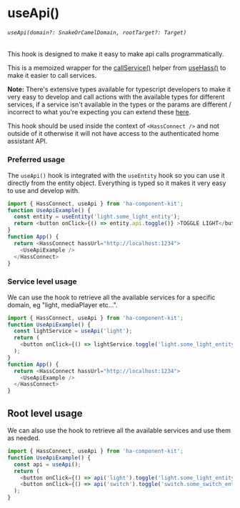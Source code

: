 
<Meta title="HOOKS/useApi" />

# useApi()
###### `useApi(domain?: SnakeOrCamelDomain, rootTarget?: Target)`
This hook is designed to make it easy to make api calls programmatically.

This is a memoized wrapper for the [callService()](/docs/hooks-usehass-callservice--docs) helper from [useHass()](/docs/hooks-usehass--docs) to make it
easier to call services.

**Note:** There's extensive types available for typescript developers to make it very easy to develop and call actions with the available types for different
services, if a service isn't available in the types or the params are different / incorrect to what you're expecting you can extend these [here](/docs/advanced-extend-api--docs).

This hook should be used inside the context of `<HassConnect />` and not outside of it otherwise it will not have access to
the authenticated home assistant API.

### Preferred usage
The `useApi()` hook is integrated with the `useEntity` hook so you can use it directly from the entity object.
Everything is typed so it makes it very easy to use and develop with.

```ts
import { HassConnect, useApi } from 'ha-component-kit';
function UseApiExample() {
  const entity = useEntity('light.some_light_entity');
  return <button onClick={() => entity.api.toggle()} >TOGGLE LIGHT</button>
}
function App() {
  return <HassConnect hassUrl="http://localhost:1234">
    <UseApiExample />
  </HassConnect>
}
```

### Service level usage
We can use the hook to retrieve all the available services for a specific domain, eg "light, mediaPlayer etc...".
```ts
import { HassConnect, useApi } from 'ha-component-kit';
function UseApiExample() {
  const lightService = useApi('light');
  return (
    <button onClick={() => lightService.toggle('light.some_light_entity')}>TOGGLE LIGHT</button>
  );
}
function App() {
  return <HassConnect hassUrl="http://localhost:1234">
    <UseApiExample />
  </HassConnect>
}
```

## Root level usage
We can also use the hook to retrieve all the available services and use them as needed.
```ts
import { HassConnect, useApi } from 'ha-component-kit';
function UseApiExample() {
  const api = useApi();
  return (
    <button onClick={() => api('light').toggle('light.some_light_entity')}>TOGGLE LIGHT</button>
    <button onClick={() => api('switch').toggle('switch.some_switch_entity')}>TOGGLE SWITCH</button>
  );
}
